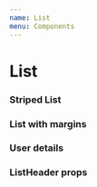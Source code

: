 ```yaml
---
name: List
menu: Components
---
```



# List

<PackageMetadata pkg={pkg}/>

### Striped List
<Playground>
    <ListStripedContainer>
        <HeaderWithData />
        <LiStripedWithData/>
    </ListStripedContainer>
</Playground>

### List with margins
<BackgroundBox>
     <Ul>
        <HeaderWithData />
        <LiWithData/>
    </Ul>
</BackgroundBox>

### User details
<Playground>
     <UserDetails user={{fullName: 'Test User', id: 1}}/>
</Playground>

### ListHeader props

<Props of={ListHeader} />
